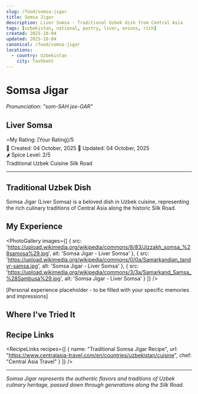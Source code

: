 ```yaml
---
slug: /food/somsa-jigar
title: Somsa Jigar
description: Liver Somsa - Traditional Uzbek dish from Central Asia
tags: [uzbekistan, national, pastry, liver, onions, rich]
created: 2025-10-04
updated: 2025-10-04
canonical: /food/somsa-jigar
locations:
  - country: Uzbekistan
    city: Tashkent
---
```



# Somsa Jigar
*Pronunciation: "som-SAH jee-GAR"*

## Liver Somsa

<div className="food-rating">
  <span className="star">⭐</span>My Rating: [Your Rating]/5
</div>

<div className="food-metadata">
  <span className="food-date">📅 Created: 04 October, 2025</span>
  <span className="food-date">🔄 Updated: 04 October, 2025</span>
</div>

<div className="spice-level">
  🌶️ Spice Level: 2/5
</div>

<div className="food-tags">
  <span className="food-tag">Traditional</span>
  <span className="food-tag">Uzbek Cuisine</span>
  <span className="food-tag">Silk Road</span>
</div>

---

## Traditional Uzbek Dish

Somsa Jigar (Liver Somsa) is a beloved dish in Uzbek cuisine, representing the rich culinary traditions of Central Asia along the historic Silk Road.

## My Experience

<PhotoGallery
  images={[
    { src: 'https://upload.wikimedia.org/wikipedia/commons/8/83/Jizzakh_somsa_%28samosa%29.jpg', alt: 'Somsa Jigar - Liver Somsa' },
    { src: 'https://upload.wikimedia.org/wikipedia/commons/0/0a/Samarkandian_tandyr-samsa.jpg', alt: 'Somsa Jigar - Liver Somsa' },
    { src: 'https://upload.wikimedia.org/wikipedia/commons/3/3a/Samarkand_Samsa_%28Sambusa%29.jpg', alt: 'Somsa Jigar - Liver Somsa' }
  ]}
/>

[Personal experience placeholder - to be filled with your specific memories and impressions]

## Where I've Tried It

<MapEmbed location="Tashkent, Uzbekistan" description="Traditional preparation across Uzbekistan" />

## Recipe Links

<RecipeLinks
  recipes={[
    {
      name: "Traditional Somsa Jigar Recipe",
      url: "https://www.centralasia-travel.com/en/countries/uzbekistan/cuisine",
      chef: "Central Asia Travel"
    }
  ]}
/>

---

*Somsa Jigar represents the authentic flavors and traditions of Uzbek culinary heritage, passed down through generations along the Silk Road.*
